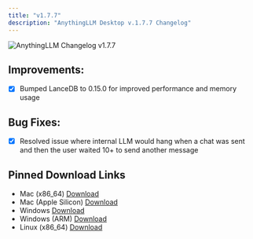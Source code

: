 ```yaml
---
title: "v1.7.7"
description: "AnythingLLM Desktop v.1.7.7 Changelog"
---
```



<style global jsx>{`
  img {
    aspect-ratio: 16/9;
    object-fit: fit;
    border-radius: 20px;
  }
`}</style>

<Image
  src="/images/product/changelog/header-image.png"
  height={1080}
  width={1920}
  quality={100}
  alt="AnythingLLM Changelog v1.7.7"
/>

## Improvements:

- [x] Bumped LanceDB to 0.15.0 for improved performance and memory usage

## Bug Fixes:

- [x] Resolved issue where internal LLM would hang when a chat was sent and then the user waited 10+ to send another message

## Pinned Download Links

- Mac (x86_64) [Download](https://cdn.anythingllm.com/legacy/1.7.7/AnythingLLMDesktop.dmg)
- Mac (Apple Silicon) [Download](https://cdn.anythingllm.com/legacy/1.7.7/AnythingLLMDesktop-Silicon.dmg)
- Windows [Download](https://cdn.anythingllm.com/legacy/1.7.7/AnythingLLMDesktop.exe)
- Windows (ARM) [Download](https://cdn.anythingllm.com/legacy/1.7.7/AnythingLLMDesktop-Arm64.exe)
- Linux (x86_64) [Download](https://cdn.anythingllm.com/legacy/1.7.7/AnythingLLMDesktop.AppImage)